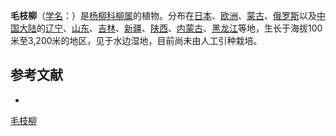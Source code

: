 {{Speciesbox
| name = 毛枝柳
| status = 
| status_system = 
| image =
| genus = Salix
| species = dasyclados
| authority = Wimm.
}}

'''毛枝柳'''（[[学名|学名]]：{{lang|la|''Salix dasyclados''}}）是[[杨柳科|杨柳科]][[柳属|柳属]]的植物。分布在[[日本|日本]]、[[欧洲|欧洲]]、[[蒙古|蒙古]]、[[俄罗斯|俄罗斯]]以及[[中国大陆|中国大陆]]的[[辽宁|辽宁]]、[[山东|山东]]、[[吉林|吉林]]、[[新疆|新疆]]、[[陕西|陕西]]、[[内蒙古|内蒙古]]、[[黑龙江|黑龙江]]等地，生长于海拔100米至3,200米的地区，见于水边湿地，目前尚未由人工引种栽培。

== 参考文献 ==
<div class="references-small">
* {{cite web| url =http://www.bioinfo.cn/db05/KmzwSpecies.php?action=view&id=20394| title =毛枝柳| work =《中国高等植物数据库全库》| publisher =中国科学院微生物研究所| author =昆明植物研究所| accessdate =2009-02-25| deadurl =yes| archiveurl =https://web.archive.org/web/20160305105006/http://www.bioinfo.cn/db05/KmzwSpecies.php?action=view&id=20394| archivedate =2016-03-05}}
</div>
{{Taxonbar|from=Q2456496}}

[[Category:柳属|毛枝柳]]


{{植物小作品}}